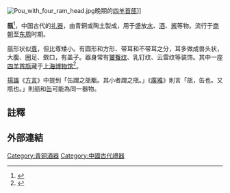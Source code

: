 [[File:Pou_with_four_ram_head.jpg|thumb]]晚期的[[四羊首瓿|四羊首瓿]]]]

'''瓿'''<ref>{{標音|拼音=bù|注音=ㄆㄡˇ|南京=bou<sup>4</sup>|反切=蒲口|中古=bux}}</ref>，中国古代的[[礼器|礼器]]，由青銅或陶土製成，用于盛放[[水|水]]、[[酒|酒]]、[[酱|酱]]等物。流行于[[商朝|商朝]]至[[东周|东周]]时期。

瓿形状似[[尊|尊]]，但比尊矮小。有圆形和方形、带耳和不带耳之分，耳多做成兽头状，大腹、圈足、斂口，有盖子。器身常有[[饕餮纹|饕餮纹]]、乳钉纹、云雷纹等装饰。其中一座[[四羊首瓿|四羊首瓿]]藏于[[上海博物馆|上海博物馆]]<ref>{{Cite book|title=走进艺术的殿堂 上海博物馆精品百件鉴赏|last=张雷著|first=|publisher=上海：[[上海教育出版社|上海教育出版社]]|year=1998.10|isbn=7-5320-5643-0|location=|pages=27-28}}</ref>。

[[揚雄|揚雄]]《[[方言|方言]]》中提到「缶謂之瓿㼴。其小者謂之瓶。」《[[廣雅_(辭典)|廣雅]]》則言「瓿，缶也。又瓶也。」則瓿和[[缶|缶]]可能為同一器物。

==註釋==
{{reflist}}

==外部連結==
{{Wikisource further reading}}
{{礼器}}

[[Category:青铜酒器|Category:青铜酒器]]
[[Category:中國古代禮器|Category:中國古代禮器]]